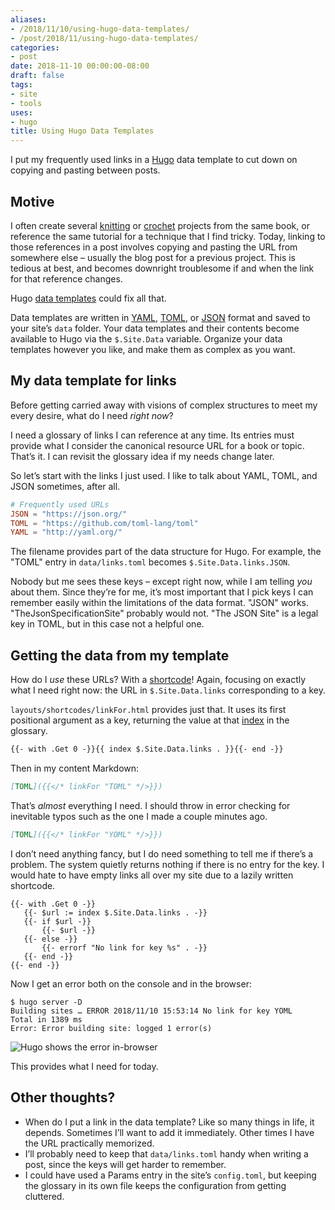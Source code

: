 ```yaml
---
aliases:
- /2018/11/10/using-hugo-data-templates/
- /post/2018/11/using-hugo-data-templates/
categories:
- post
date: 2018-11-10 00:00:00-08:00
draft: false
tags:
- site
- tools
uses:
- hugo
title: Using Hugo Data Templates
---
```


I put my frequently used links in a [Hugo](https://gohugo.io/) data
template to cut down on copying and pasting between posts.

## Motive

I often create several [knitting](/tags/knitting) or
[crochet](/tags/crochet) projects from the same book, or reference the
same tutorial for a technique that I find tricky. Today, linking to
those references in a post involves copying and pasting the URL from
somewhere else – usually the blog post for a previous project. This is
tedious at best, and becomes downright troublesome if and when the link
for that reference changes.

Hugo [data templates](https://gohugo.io/templates/data-templates/) could
fix all that.

Data templates are written in [YAML](https://yaml.org),
[TOML](https://github/toml-lang/toml), or [JSON](https://json.org)
format and saved to your site’s `data` folder. Your data templates and
their contents become available to Hugo via the `$.Site.Data` variable.
Organize your data templates however you like, and make them as complex
as you want.

## My data template for links

Before getting carried away with visions of complex structures to meet
my every desire, what do I need *right now*?

I need a glossary of links I can reference at any time. Its entries must
provide what I consider the canonical resource URL for a book or topic.
That’s it. I can revisit the glossary idea if my needs change later.

So let’s start with the links I just used. I like to talk about YAML,
TOML, and JSON sometimes, after all.

```toml title="data/links.toml"
# Frequently used URLs
JSON = "https://json.org/"
TOML = "https://github.com/toml-lang/toml"
YAML = "http://yaml.org/"
```

The filename provides part of the data structure for Hugo. For example,
the "TOML" entry in `data/links.toml` becomes `$.Site.Data.links.JSON`.

Nobody but me sees these keys – except right now, while I am telling
*you* about them. Since they’re for me, it’s most important that I pick
keys I can remember easily within the limitations of the data format.
"JSON" works. "TheJsonSpecificationSite" probably would not. "The JSON
Site" is a legal key in TOML, but in this case not a helpful one.

## Getting the data from my template

How do I *use* these URLs? With a
[shortcode](https://gohugo.io/templates/shortcode-templates/)\! Again,
focusing on exactly what I need right now: the URL in
`$.Site.Data.links` corresponding to a key.

`layouts/shortcodes/linkFor.html` provides just that. It uses its first
positional argument as a key, returning the value at that
[index](https://gohugo.io/functions/index-function/) in the glossary.

```html
{{- with .Get 0 -}}{{ index $.Site.Data.links . }}{{- end -}}
```

Then in my content Markdown:

```md
[TOML]({{</* linkFor "TOML" */>}})
```

That’s *almost* everything I need. I should throw in error checking for
inevitable typos such as the one I made a couple minutes ago.

```md
[TOML]({{</* linkFor "YOML" */>}})
```

I don’t need anything fancy, but I do need something to tell me if
there’s a problem. The system quietly returns nothing if there is no
entry for the key. I would hate to have empty links all over my site due
to a lazily written shortcode.

```
{{- with .Get 0 -}}
   {{- $url := index $.Site.Data.links . -}}
   {{- if $url -}}
       {{- $url -}}
   {{- else -}}
       {{- errorf "No link for key %s" . -}}
   {{- end -}}
{{- end -}}
```

Now I get an error both on the console and in the browser:

```
$ hugo server -D
Building sites … ERROR 2018/11/10 15:53:14 No link for key YOML
Total in 1389 ms
Error: Error building site: logged 1 error(s)
```

![Hugo shows the error in-browser](@img/2018/error-screenshot.png)

This provides what I need for today.

## Other thoughts?

- When do I put a link in the data template? Like so many things in
  life, it depends. Sometimes I’ll want to add it immediately. Other
  times I have the URL practically memorized.
- I’ll probably need to keep that `data/links.toml` handy when writing
  a post, since the keys will get harder to remember.
- I could have used a Params entry in the site’s `config.toml`, but
  keeping the glossary in its own file keeps the configuration from
  getting cluttered.
